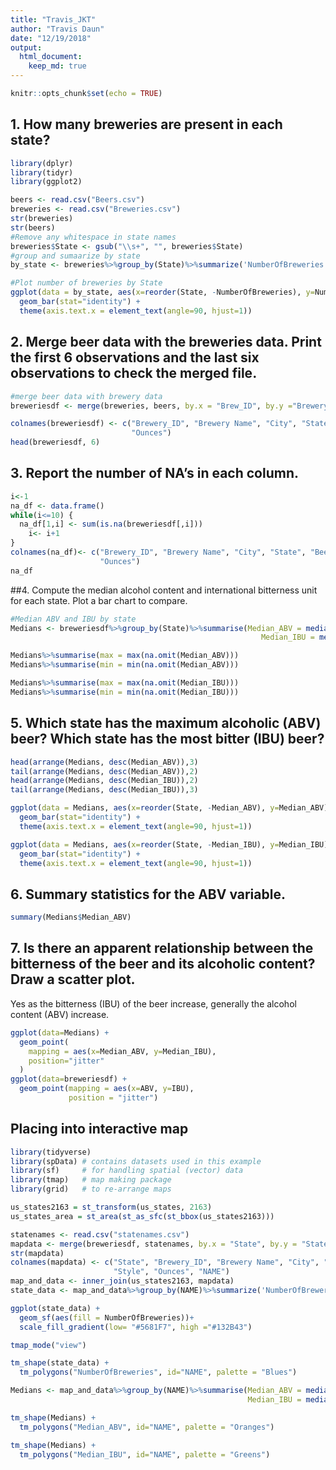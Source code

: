 ```yaml
---
title: "Travis_JKT"
author: "Travis Daun"
date: "12/19/2018"
output: 
  html_document:
    keep_md: true
---
```

```r
knitr::opts_chunk$set(echo = TRUE)
```
## 1. How many breweries are present in each state?
```r
library(dplyr)
library(tidyr)
library(ggplot2)

beers <- read.csv("Beers.csv")
breweries <- read.csv("Breweries.csv")
str(breweries)
str(beers)
#Remove any whitespace in state names
breweries$State <- gsub("\\s+", "", breweries$State)
#group and sumaarize by state
by_state <- breweries%>%group_by(State)%>%summarize('NumberOfBreweries' = n())

#Plot number of breweries by State
ggplot(data = by_state, aes(x=reorder(State, -NumberOfBreweries), y=NumberOfBreweries)) +
  geom_bar(stat="identity") +
  theme(axis.text.x = element_text(angle=90, hjust=1))
```

## 2. Merge beer data with the breweries data. Print the first 6 observations and the last six observations to check the merged file.
```r
#merge beer data with brewery data
breweriesdf <- merge(breweries, beers, by.x = "Brew_ID", by.y ="Brewery_id")

colnames(breweriesdf) <- c("Brewery_ID", "Brewery Name", "City", "State", "Beer Name", "Beer_ID", "ABV", "IBU", "Style",
                           "Ounces")
head(breweriesdf, 6)
```
## 3. Report the number of NA's in each column.
```r
i<-1
na_df <- data.frame()
while(i<=10) {
  na_df[1,i] <- sum(is.na(breweriesdf[,i]))
    i<- i+1
}
colnames(na_df)<- c("Brewery_ID", "Brewery Name", "City", "State", "Beer Name", "Beer_ID", "ABV", "IBU", "Style",
                    "Ounces")
na_df
```
##4. Compute the median alcohol content and international bitterness unit for each state. Plot a bar chart to compare.
```r
#Median ABV and IBU by state
Medians <- breweriesdf%>%group_by(State)%>%summarise(Median_ABV = median(na.omit(ABV)), 
                                                        Median_IBU = median(na.omit(IBU)))

Medians%>%summarise(max = max(na.omit(Median_ABV)))
Medians%>%summarise(min = min(na.omit(Median_ABV)))

Medians%>%summarise(max = max(na.omit(Median_IBU)))
Medians%>%summarise(min = min(na.omit(Median_IBU)))
```
## 5. Which state has the maximum alcoholic (ABV) beer? Which state has the most bitter (IBU) beer?
```r

head(arrange(Medians, desc(Median_ABV)),3)
tail(arrange(Medians, desc(Median_ABV)),2)
head(arrange(Medians, desc(Median_IBU)),2)
tail(arrange(Medians, desc(Median_IBU)),3)

ggplot(data = Medians, aes(x=reorder(State, -Median_ABV), y=Median_ABV)) +
  geom_bar(stat="identity") +
  theme(axis.text.x = element_text(angle=90, hjust=1))

ggplot(data = Medians, aes(x=reorder(State, -Median_IBU), y=Median_IBU)) +
  geom_bar(stat="identity") +
  theme(axis.text.x = element_text(angle=90, hjust=1))
```

## 6. Summary statistics for the ABV variable.

```r
summary(Medians$Median_ABV)
```

## 7. Is there an apparent relationship between the bitterness of the beer and its alcoholic content? Draw a scatter plot.
Yes as the bitterness (IBU) of the beer increase, generally the alcohol content (ABV) increase.
```r
ggplot(data=Medians) +
  geom_point(
    mapping = aes(x=Median_ABV, y=Median_IBU),
    position="jitter"
  )
ggplot(data=breweriesdf) +
  geom_point(mapping = aes(x=ABV, y=IBU),
             position = "jitter")
```
## Placing into interactive map
```r
library(tidyverse)
library(spData) # contains datasets used in this example
library(sf)     # for handling spatial (vector) data
library(tmap)   # map making package
library(grid)   # to re-arrange maps

us_states2163 = st_transform(us_states, 2163)
us_states_area = st_area(st_as_sfc(st_bbox(us_states2163)))

statenames <- read.csv("statenames.csv")
mapdata <- merge(breweriesdf, statenames, by.x = "State", by.y = "State")
str(mapdata)
colnames(mapdata) <- c("State", "Brewery_ID", "Brewery Name", "City", "Beer_ID", "Beer Name", "ABV", "IBU",
                       "Style", "Ounces", "NAME")
map_and_data <- inner_join(us_states2163, mapdata)
state_data <- map_and_data%>%group_by(NAME)%>%summarize('NumberOfBreweries' = n())

ggplot(state_data) +
  geom_sf(aes(fill = NumberOfBreweries))+
  scale_fill_gradient(low= "#5681F7", high ="#132B43")

tmap_mode("view")

tm_shape(state_data) +
  tm_polygons("NumberOfBreweries", id="NAME", palette = "Blues")

Medians <- map_and_data%>%group_by(NAME)%>%summarise(Median_ABV = median(na.omit(ABV)), 
                                                     Median_IBU = median(na.omit(IBU)))

tm_shape(Medians) +
  tm_polygons("Median_ABV", id="NAME", palette = "Oranges")

tm_shape(Medians) +
  tm_polygons("Median_IBU", id="NAME", palette = "Greens")
```